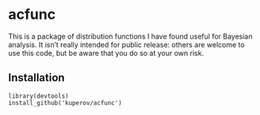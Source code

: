 acfunc
======

This is a package of distribution functions I have found useful for
Bayesian analysis. It isn't really intended for public release: others
are welcome to use this code, but be aware that you do so at your own
risk.

Installation
------------

    library(devtools)
    install_github('kuperov/acfunc')

